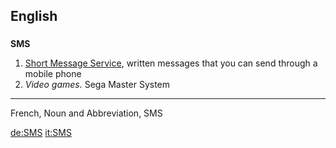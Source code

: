 ==English==
==={{initialism}}===
'''SMS'''

#[[Short Message Service]], written messages that you can send through a mobile phone
#''Video games.''  Sega Master System
----

French, Noun and Abbreviation, SMS

[[de:SMS]]
[[it:SMS]]